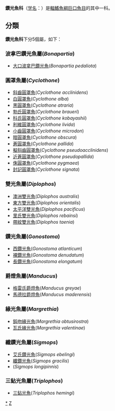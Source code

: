 {{Automatic taxobox
| taxon = Gonostomatidae
| authority = 
| image = Diplophos taenia.jpg
| image2 = Gonostoma denudatum.jpg
| image2_caption = [[帶紋雙光魚|帶紋雙光魚]]（上）與[[裸鑽光魚|裸鑽光魚]]（下）<br>翻攝於圖鑑《''Oceanic Ichthyology''》
| subdivision_ranks = [[屬|屬]]
| subdivision = 
* 見內文
}}
'''鑽光魚科'''（[[学名|学名]]：{{lang|la|Gonostomatidae}}）是[[輻鰭魚綱|輻鰭魚綱]][[巨口魚目|巨口魚目]]的其中一科。

== 分類 ==
'''鑽光魚科'''下分5個屬，如下：
=== 波拿巴鑽光魚屬(''Bonapartia'') ===
*[[大口波拿巴鑽光魚|大口波拿巴鑽光魚]](''Bonapartia pedaliota'')
=== 圓罩魚屬(''Cyclothone'') ===
*[[斜齒圓罩魚|斜齒圓罩魚]](''Cyclothone acclinidens'')
*[[白圓罩魚|白圓罩魚]](''Cyclothone alba'')
*[[黑圓罩魚|黑圓罩魚]](''Cyclothone atraria'')
*[[勃氏圓罩魚|勃氏圓罩魚]](''Cyclothone braueri'')
*[[科氏圓罩魚|科氏圓罩魚]](''Cyclothone kobayashii'')
*[[利維圓罩魚|利維圓罩魚]](''Cyclothone livida'')
*[[小齒圓罩魚|小齒圓罩魚]](''Cyclothone microdon'')
*[[暗圓罩魚|暗圓罩魚]](''Cyclothone obscura'')
*[[蒼圓罩魚|蒼圓罩魚]](''Cyclothone pallida'')
*[[擬斜齒圓罩魚|擬斜齒圓罩魚]](''Cyclothone pseudoacclinidens'')
*[[近蒼圓罩魚|近蒼圓罩魚]](''Cyclothone pseudopallida'')
*[[侏圓罩魚|侏圓罩魚]](''Cyclothone pygmaea'')
*[[封記圓罩魚|封記圓罩魚]](''Cyclothone signata'')
=== 雙光魚屬(''Diplophos'') ===
*[[澳洲雙光魚|澳洲雙光魚]](''Diplophos australis'')
*[[東方雙光魚|東方雙光魚]](''Diplophos orientalis'')
*[[太平洋雙光魚|太平洋雙光魚]](''Diplophos pacificus'')
*[[里氏雙光魚|里氏雙光魚]](''Diplophos rebainsi'')
*[[帶紋雙光魚|帶紋雙光魚]](''Diplophos taenia'')
=== 鑽光魚屬(''Gonostoma'') ===
*[[西鑽光魚|西鑽光魚]](''Gonostoma atlanticum'')
*[[裸鑽光魚|裸鑽光魚]](''Gonostoma denudatum'')
*[[長鑽光魚|長鑽光魚]](''Gonostoma elongatum'')
=== 爵燈魚屬(''Manducus'') ===
*[[格雷氏爵燈魚|格雷氏爵燈魚]](''Manducus greyae'')
*[[馬德拉爵燈魚|馬德拉爵燈魚]](''Manducus maderensis'')
=== 緣光魚屬(''Margrethia'') ===
*[[鈍吻緣光魚|鈍吻緣光魚]](''Margrethia obtusirostra'')
*[[瓦氏緣光魚|瓦氏緣光魚]](''Margrethia valentinae'')
=== 纖鑽光魚屬(''Sigmops'') ===
*[[艾氏鑽光魚|艾氏鑽光魚]](''Sigmops ebelingi'')
*[[纖鑽光魚|纖鑽光魚]](''Sigmops gracilis'')
*(''Sigmops longipinnis'')
=== 三鉆光魚屬(''Triplophos'') ===
*[[三鉆光魚|三鉆光魚]](''Triplophos hemingi'')
{{taxonbar}}
[[Category:鑽光魚科|*]]
[[Category:巨口魚目|Z]]